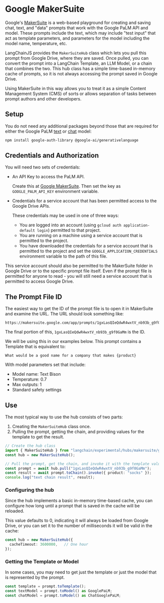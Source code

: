 
# Google MakerSuite

Google's [MakerSuite](https://makersuite.google.com/) is a web-based playground
for creating and saving chat, text, and "data" prompts that work with the
Google PaLM API and model. These prompts include the text, which may include
"test input" that act as template parameters, and parameters for the model
including the model name, temperature, etc.

LangChainJS provides the `MakerSuiteHub` class which lets you pull this prompt
from Google Drive, where they are saved. Once pulled, you can convert the prompt
into a LangChain Template, an LLM Model, or a chain that combines the two. This
hub class has a simple time-based in-memory cache of prompts, so it is not always
accessing the prompt saved in Google Drive.

Using MakerSuite in this way allows you to treat it as a simple Content Management
System (CMS) of sorts or allows separation of tasks between prompt authors and
other developers.

## Setup

You do not need any additional packages beyond those that are required for
either the Google PaLM [text](../../modules/model_io/models/llms/integrations/google_palm)
or [chat](../../modules/model_io/models/chat/integrations/google_palm) model:

```bash npm2yarn
npm install google-auth-library @google-ai/generativelanguage
```

## Credentials and Authorization

You will need two sets of credentials:

- An API Key to access the PaLM API.

  Create this at [Google MakerSuite](https://makersuite.google.com/app/apikey).
  Then set the key as `GOOGLE_PALM_API_KEY` environment variable.

- Credentials for a service account that has been permitted access to the
  Google Drive APIs.

  These credentials may be used in one of three ways:

  - You are logged into an account (using `gcloud auth application-default login`)
    permitted to that project.
  - You are running on a machine using a service account that is permitted
    to the project.
  - You have downloaded the credentials for a service account that is permitted
    to the project and set the `GOOGLE_APPLICATION_CREDENTIALS` environment
    variable to the path of this file.

This service account should also be permitted to the MakerSuite folder in Google
Drive or to the specific prompt file itself. Even if the prompt file is permitted
for anyone to read - you will still need a service account that is permitted to
access Google Drive.

## The Prompt File ID

The easiest way to get the ID of the prompt file is to open it in MakerSuite
and examine the URL. The URL should look something like:

```
https://makersuite.google.com/app/prompts/1gxLasQIeQdwR4wxtV_nb93b_g9f0GaMm
```

The final portion of this, `1gxLasQIeQdwR4wxtV_nb93b_g9f0GaMm` is the ID.

We will be using this in our examples below. This prompt contains a Template
that is equivalent to:

```
What would be a good name for a company that makes {product}
```

With model parameters set that include:

- Model name: Text Bison
- Temperature: 0.7
- Max outputs: 1
- Standard safety settings

## Use

The most typical way to use the hub consists of two parts:

1. Creating the `MakerSuiteHub` class once.
2. Pulling the prompt, getting the chain, and providing values for the template
   to get the result.

```typescript
// Create the hub class
import { MakerSuiteHub } from "langchain/experimental/hubs/makersuite/googlemakersuitehub";
const hub = new MakerSuiteHub();

// Pull the prompt, get the chain, and invoke it with the template values
const prompt = await hub.pull("1gxLasQIeQdwR4wxtV_nb93b_g9f0GaMm");
const result = await prompt.toChain().invoke({ product: "socks" });
console.log("text chain result", result);
```

### Configuring the hub

Since the hub implements a basic in-memory time-based cache, you can configure
how long until a prompt that is saved in the cache will be reloaded.

This value defaults to 0, indicating it will always be loaded from Google Drive,
or you can set it to the number of milliseconds it will be valid in the cache:

```typescript
const hub = new MakerSuiteHub({
  cacheTimeout: 3600000,   // One hour
});
```

### Getting the Template or Model

In some cases, you may need to get just the template or just the model
that is represented by the prompt.

```typescript
const template = prompt.toTemplate();
const textModel = prompt.toModel() as GooglePaLM;
const chatModel = prompt.toModel() as ChatGooglePaLM;
```

